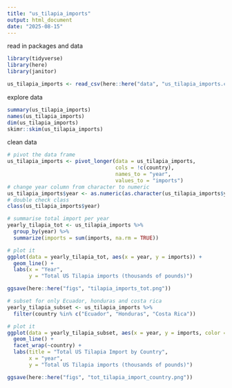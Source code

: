 ```yaml
---
title: "us_tilapia_imports"
output: html_document
date: "2025-08-15"
---
```


read in packages and data
```r
library(tidyverse)
library(here)
library(janitor)

us_tilapia_imports <- read_csv(here::here("data", "us_tilapia_imports.csv"))
```

explore data
```r
summary(us_tilapia_imports)
names(us_tilapia_imports)
dim(us_tilapia_imports)
skimr::skim(us_tilapia_imports)
```

clean data
```r
# pivot the data frame
us_tilapia_imports <- pivot_longer(data = us_tilapia_imports, 
                                   cols = !c(country), 
                                   names_to = "year",
                                   values_to = "imports") 
# change year column from character to numeric
us_tilapia_imports$year <- as.numeric(as.character(us_tilapia_imports$year))
# double check class
class(us_tilapia_imports$year)

# summarise total import per year
yearly_tilapia_tot <- us_tilapia_imports %>% 
  group_by(year) %>% 
  summarize(imports = sum(imports, na.rm = TRUE))

# plot it
ggplot(data = yearly_tilapia_tot, aes(x = year, y = imports)) + 
  geom_line() +
  labs(x = "Year",
       y = "Total US Tilapia imports (thousands of pounds)")

ggsave(here::here("figs", "tilapia_imports_tot.png"))

# subset for only Ecuador, honduras and costa rica
yearly_tilapia_subset <- us_tilapia_imports %>%
  filter(country %in% c("Ecuador", "Honduras", "Costa Rica")) 

# plot it
ggplot(data = yearly_tilapia_subset, aes(x = year, y = imports, color = country)) + 
  geom_line() +
  facet_wrap(~country) +
  labs(title = "Total US Tilapia Import by Country",
       x = "year", 
       y = "Total US Tilapia imports (thousands of pounds)")

ggsave(here::here("figs", "tot_tilapia_import_country.png"))
```

